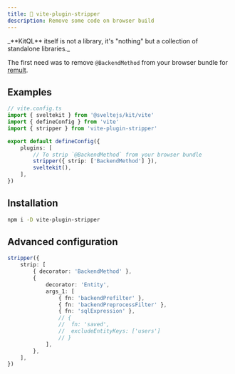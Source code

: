 ```yaml
---
title: 🥶 vite-plugin-stripper
description: Remove some code on browser build
---
```



<Aside type="tip">
	_**KitQL** itself is not a library, it's "nothing" but a collection of standalone libraries._
</Aside>

The first need was to remove `@BackendMethod` from your browser bundle for
[remult](https://remult.dev/).

## Examples

```ts
// vite.config.ts
import { sveltekit } from '@sveltejs/kit/vite'
import { defineConfig } from 'vite'
import { stripper } from 'vite-plugin-stripper'

export default defineConfig({
	plugins: [
		// To strip `@BackendMethod` from your browser bundle
		stripper({ strip: ['BackendMethod'] }),
		sveltekit(),
	],
})
```

## Installation

```sh
npm i -D vite-plugin-stripper
```

## Advanced configuration

```ts
stripper({
	strip: [
		{ decorator: 'BackendMethod' },
		{
			decorator: 'Entity',
			args_1: [
				{ fn: 'backendPrefilter' },
				{ fn: 'backendPreprocessFilter' },
				{ fn: 'sqlExpression' },
				// {
				// 	fn: 'saved',
				// 	excludeEntityKeys: ['users']
				// }
			],
		},
	],
})
```
